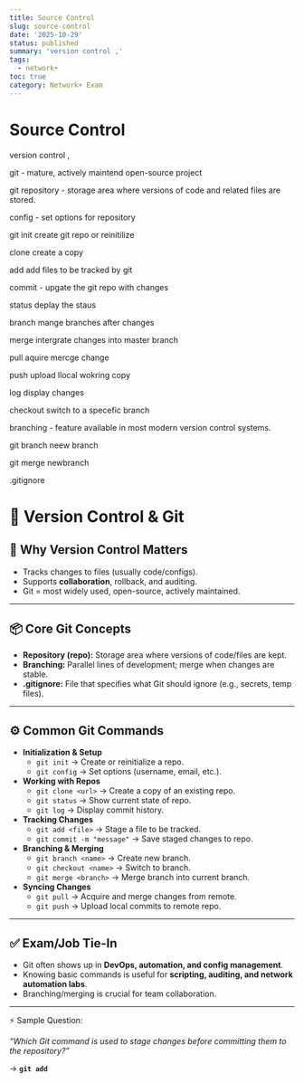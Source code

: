 ```yaml
---
title: Source Control
slug: source-control
date: '2025-10-29'
status: published
summary: 'version control ,'
tags:
  - network+
toc: true
category: Network+ Exam
---
```


# Source Control

version control , 

git - mature, actively maintend open-source project 

git repository - storage area where versions of code and related files are stored. 

config - set options for repository 

git init create git repo or reinitilize 

clone create a copy 

add add files to be tracked by git 

commit - upgate the git repo with changes 

status deplay the staus 

branch mange branches after changes 

merge intergrate changes into master branch 

pull aquire mercge change 

push upload llocal wokring copy 

log display changes 

checkout switch to a specefic branch 

branching - feature available in most modern version control systems. 

git branch neew branch 

git merge newbranch 

.gitignore

# 📂 Version Control & Git

## 🔑 Why Version Control Matters

- Tracks changes to files (usually code/configs).
- Supports **collaboration**, rollback, and auditing.
- Git = most widely used, open-source, actively maintained.

---

## 📦 Core Git Concepts

- **Repository (repo):** Storage area where versions of code/files are kept.
- **Branching:** Parallel lines of development; merge when changes are stable.
- **.gitignore:** File that specifies what Git should ignore (e.g., secrets, temp files).

---

## ⚙️ Common Git Commands

- **Initialization & Setup**
    - `git init` → Create or reinitialize a repo.
    - `git config` → Set options (username, email, etc.).
- **Working with Repos**
    - `git clone <url>` → Create a copy of an existing repo.
    - `git status` → Show current state of repo.
    - `git log` → Display commit history.
- **Tracking Changes**
    - `git add <file>` → Stage a file to be tracked.
    - `git commit -m "message"` → Save staged changes to repo.
- **Branching & Merging**
    - `git branch <name>` → Create new branch.
    - `git checkout <name>` → Switch to branch.
    - `git merge <branch>` → Merge branch into current branch.
- **Syncing Changes**
    - `git pull` → Acquire and merge changes from remote.
    - `git push` → Upload local commits to remote repo.

---

## ✅ Exam/Job Tie-In

- Git often shows up in **DevOps, automation, and config management**.
- Knowing basic commands is useful for **scripting, auditing, and network automation labs**.
- Branching/merging is crucial for team collaboration.

---

⚡ Sample Question:

*“Which Git command is used to stage changes before committing them to the repository?”*

→ **`git add`**
